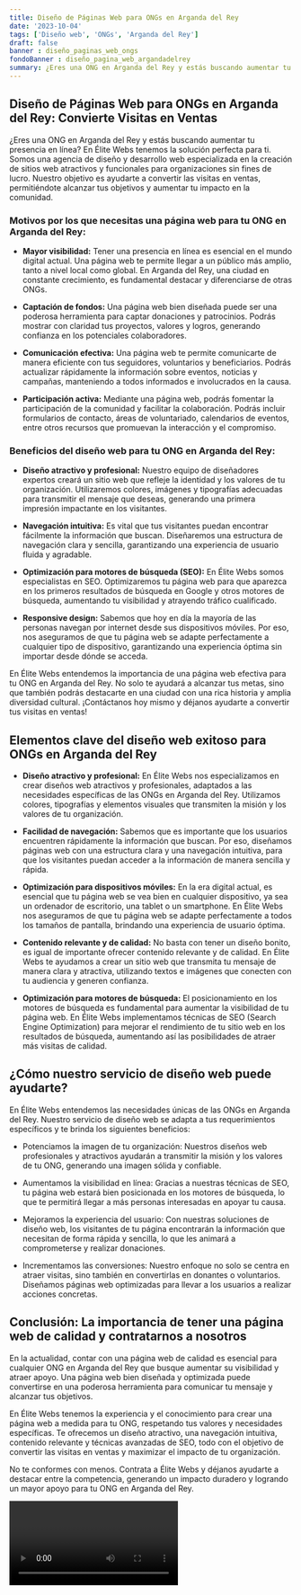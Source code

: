 ```yaml
---
title: Diseño de Páginas Web para ONGs en Arganda del Rey
date: '2023-10-04'
tags: ['Diseño web', 'ONGs', 'Arganda del Rey']
draft: false
banner : diseño_paginas_web_ongs
fondoBanner : diseño_pagina_web_argandadelrey
summary: ¿Eres una ONG en Arganda del Rey y estás buscando aumentar tu presencia en línea? En Élite Webs tenemos la solución perfecta para ti. Somos una agencia de diseño y desarrollo web especializada en la creación de sitios web atractivos y funcionales para organizaciones sin fines de lucro. Nuestro objetivo es ayudarte a convertir las visitas en ventas, permitiéndote alcanzar tus objetivos y aumentar tu impacto en la comunidad.
---
```


## Diseño de Páginas Web para ONGs en Arganda del Rey: Convierte Visitas en Ventas

¿Eres una ONG en Arganda del Rey y estás buscando aumentar tu presencia en línea? En Élite Webs tenemos la solución perfecta para ti. Somos una agencia de diseño y desarrollo web especializada en la creación de sitios web atractivos y funcionales para organizaciones sin fines de lucro. Nuestro objetivo es ayudarte a convertir las visitas en ventas, permitiéndote alcanzar tus objetivos y aumentar tu impacto en la comunidad.

### Motivos por los que necesitas una página web para tu ONG en Arganda del Rey:

- **Mayor visibilidad:** Tener una presencia en línea es esencial en el mundo digital actual. Una página web te permite llegar a un público más amplio, tanto a nivel local como global. En Arganda del Rey, una ciudad en constante crecimiento, es fundamental destacar y diferenciarse de otras ONGs.

- **Captación de fondos:** Una página web bien diseñada puede ser una poderosa herramienta para captar donaciones y patrocinios. Podrás mostrar con claridad tus proyectos, valores y logros, generando confianza en los potenciales colaboradores.

- **Comunicación efectiva:** Una página web te permite comunicarte de manera eficiente con tus seguidores, voluntarios y beneficiarios. Podrás actualizar rápidamente la información sobre eventos, noticias y campañas, manteniendo a todos informados e involucrados en la causa.

- **Participación activa:** Mediante una página web, podrás fomentar la participación de la comunidad y facilitar la colaboración. Podrás incluir formularios de contacto, áreas de voluntariado, calendarios de eventos, entre otros recursos que promuevan la interacción y el compromiso.

### Beneficios del diseño web para tu ONG en Arganda del Rey:

- **Diseño atractivo y profesional:** Nuestro equipo de diseñadores expertos creará un sitio web que refleje la identidad y los valores de tu organización. Utilizaremos colores, imágenes y tipografías adecuadas para transmitir el mensaje que deseas, generando una primera impresión impactante en los visitantes.

- **Navegación intuitiva:** Es vital que tus visitantes puedan encontrar fácilmente la información que buscan. Diseñaremos una estructura de navegación clara y sencilla, garantizando una experiencia de usuario fluida y agradable.

- **Optimización para motores de búsqueda (SEO):** En Élite Webs somos especialistas en SEO. Optimizaremos tu página web para que aparezca en los primeros resultados de búsqueda en Google y otros motores de búsqueda, aumentando tu visibilidad y atrayendo tráfico cualificado.

- **Responsive design:** Sabemos que hoy en día la mayoría de las personas navegan por internet desde sus dispositivos móviles. Por eso, nos aseguramos de que tu página web se adapte perfectamente a cualquier tipo de dispositivo, garantizando una experiencia óptima sin importar desde dónde se acceda.

En Élite Webs entendemos la importancia de una página web efectiva para tu ONG en Arganda del Rey. No solo te ayudará a alcanzar tus metas, sino que también podrás destacarte en una ciudad con una rica historia y amplia diversidad cultural. ¡Contáctanos hoy mismo y déjanos ayudarte a convertir tus visitas en ventas!

<GifSeo />

<Cta />

## Elementos clave del diseño web exitoso para ONGs en Arganda del Rey

- **Diseño atractivo y profesional:** En Élite Webs nos especializamos en crear diseños web atractivos y profesionales, adaptados a las necesidades específicas de las ONGs en Arganda del Rey. Utilizamos colores, tipografías y elementos visuales que transmiten la misión y los valores de tu organización.

- **Facilidad de navegación:** Sabemos que es importante que los usuarios encuentren rápidamente la información que buscan. Por eso, diseñamos páginas web con una estructura clara y una navegación intuitiva, para que los visitantes puedan acceder a la información de manera sencilla y rápida.

- **Optimización para dispositivos móviles:** En la era digital actual, es esencial que tu página web se vea bien en cualquier dispositivo, ya sea un ordenador de escritorio, una tablet o un smartphone. En Élite Webs nos aseguramos de que tu página web se adapte perfectamente a todos los tamaños de pantalla, brindando una experiencia de usuario óptima.

- **Contenido relevante y de calidad:** No basta con tener un diseño bonito, es igual de importante ofrecer contenido relevante y de calidad. En Élite Webs te ayudamos a crear un sitio web que transmita tu mensaje de manera clara y atractiva, utilizando textos e imágenes que conecten con tu audiencia y generen confianza.

- **Optimización para motores de búsqueda:** El posicionamiento en los motores de búsqueda es fundamental para aumentar la visibilidad de tu página web. En Élite Webs implementamos técnicas de SEO (Search Engine Optimization) para mejorar el rendimiento de tu sitio web en los resultados de búsqueda, aumentando así las posibilidades de atraer más visitas de calidad.

## ¿Cómo nuestro servicio de diseño web puede ayudarte?

En Élite Webs entendemos las necesidades únicas de las ONGs en Arganda del Rey. Nuestro servicio de diseño web se adapta a tus requerimientos específicos y te brinda los siguientes beneficios:

- Potenciamos la imagen de tu organización: Nuestros diseños web profesionales y atractivos ayudarán a transmitir la misión y los valores de tu ONG, generando una imagen sólida y confiable.

- Aumentamos la visibilidad en línea: Gracias a nuestras técnicas de SEO, tu página web estará bien posicionada en los motores de búsqueda, lo que te permitirá llegar a más personas interesadas en apoyar tu causa.

- Mejoramos la experiencia del usuario: Con nuestras soluciones de diseño web, los visitantes de tu página encontrarán la información que necesitan de forma rápida y sencilla, lo que les animará a comprometerse y realizar donaciones.

- Incrementamos las conversiones: Nuestro enfoque no solo se centra en atraer visitas, sino también en convertirlas en donantes o voluntarios. Diseñamos páginas web optimizadas para llevar a los usuarios a realizar acciones concretas.

## Conclusión: La importancia de tener una página web de calidad y contratarnos a nosotros

En la actualidad, contar con una página web de calidad es esencial para cualquier ONG en Arganda del Rey que busque aumentar su visibilidad y atraer apoyo. Una página web bien diseñada y optimizada puede convertirse en una poderosa herramienta para comunicar tu mensaje y alcanzar tus objetivos.

En Élite Webs tenemos la experiencia y el conocimiento para crear una página web a medida para tu ONG, respetando tus valores y necesidades específicas. Te ofrecemos un diseño atractivo, una navegación intuitiva, contenido relevante y técnicas avanzadas de SEO, todo con el objetivo de convertir las visitas en ventas y maximizar el impacto de tu organización.

No te conformes con menos. Contrata a Élite Webs y déjanos ayudarte a destacar entre la competencia, generando un impacto duradero y logrando un mayor apoyo para tu ONG en Arganda del Rey.

<Video />

<CtaBot job='ONGs' city='Arganda del Rey'/>

<Gmaps query='Arganda del Rey+españa+maps' />